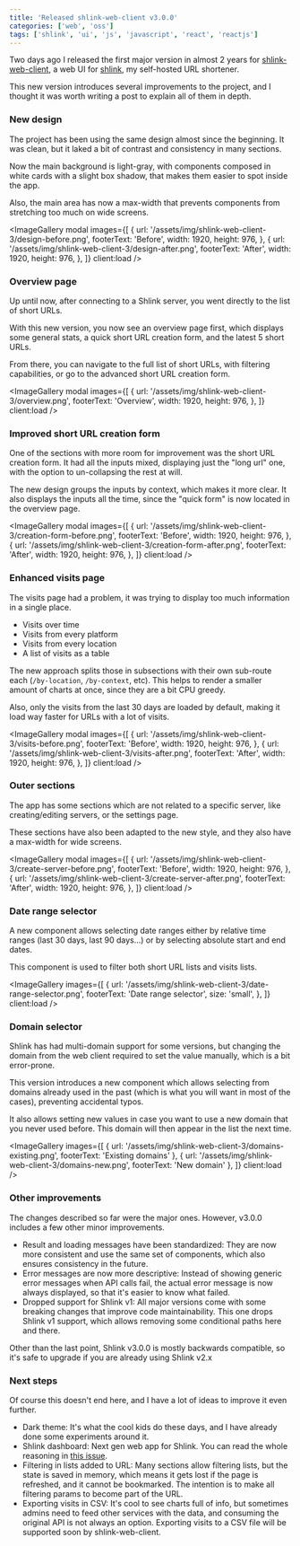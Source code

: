 ```yaml
---
title: 'Released shlink-web-client v3.0.0'
categories: ['web', 'oss']
tags: ['shlink', 'ui', 'js', 'javascript', 'react', 'reactjs']
---
```



Two days ago I released the first major version in almost 2 years for [shlink-web-client](https://github.com/shlinkio/shlink-web-client), a web UI for [shlink](https://shlink.io), my self-hosted URL shortener.

This new version introduces several improvements to the project, and I thought it was worth writing a post to explain all of them in depth.

### New design

The project has been using the same design almost since the beginning. It was clean, but it laked a bit of contrast and consistency in many sections.

Now the main background is light-gray, with components composed in white cards with a slight box shadow, that makes them easier to spot inside the app.

Also, the main area has now a max-width that prevents components from stretching too much on wide screens.

<ImageGallery modal images={[
  {
    url: '/assets/img/shlink-web-client-3/design-before.png',
    footerText: 'Before',
    width: 1920,
    height: 976,
  },
  {
    url: '/assets/img/shlink-web-client-3/design-after.png',
    footerText: 'After',
    width: 1920,
    height: 976,
  },
]} client:load />

### Overview page

Up until now, after connecting to a Shlink server, you went directly to the list of short URLs.

With this new version, you now see an overview page first, which displays some general stats, a quick short URL creation form, and the latest 5 short URLs.

From there, you can navigate to the full list of short URLs, with filtering capabilities, or go to the advanced short URL creation form.

<ImageGallery modal images={[
  {
    url: '/assets/img/shlink-web-client-3/overview.png',
    footerText: 'Overview',
    width: 1920,
    height: 976,
  },
]} client:load />

### Improved short URL creation form

One of the sections with more room for improvement was the short URL creation form. It had all the inputs mixed, displaying just the "long url" one, with the option to un-collapsing the rest at will.

The new design groups the inputs by context, which makes it more clear. It also displays the inputs all the time, since the "quick form" is now located in the overview page.

<ImageGallery modal images={[
  {
    url: '/assets/img/shlink-web-client-3/creation-form-before.png',
    footerText: 'Before',
    width: 1920,
    height: 976,
  },
  {
    url: '/assets/img/shlink-web-client-3/creation-form-after.png',
    footerText: 'After',
    width: 1920,
    height: 976,
  },
]} client:load />

### Enhanced visits page

The visits page had a problem, it was trying to display too much information in a single place.

* Visits over time
* Visits from every platform
* Visits from every location
* A list of visits as a table

The new approach splits those in subsections with their own sub-route each (`/by-location`, `/by-context`, etc). This helps to render a smaller amount of charts at once, since they are a bit CPU greedy.

Also, only the visits from the last 30 days are loaded by default, making it load way faster for URLs with a lot of visits.

<ImageGallery modal images={[
  {
    url: '/assets/img/shlink-web-client-3/visits-before.png',
    footerText: 'Before',
    width: 1920,
    height: 976,
  },
  {
    url: '/assets/img/shlink-web-client-3/visits-after.png',
    footerText: 'After',
    width: 1920,
    height: 976,
  },
]} client:load />

### Outer sections

The app has some sections which are not related to a specific server, like creating/editing servers, or the settings page.

These sections have also been adapted to the new style, and they also have a max-width for wide screens.

<ImageGallery modal images={[
  {
    url: '/assets/img/shlink-web-client-3/create-server-before.png',
    footerText: 'Before',
    width: 1920,
    height: 976,
  },
  {
    url: '/assets/img/shlink-web-client-3/create-server-after.png',
    footerText: 'After',
    width: 1920,
    height: 976,
  },
]} client:load />

### Date range selector

A new component allows selecting date ranges either by relative time ranges (last 30 days, last 90 days...) or by selecting absolute start and end dates.

This component is used to filter both short URL lists and visits lists.

<ImageGallery images={[
  {
    url: '/assets/img/shlink-web-client-3/date-range-selector.png',
    footerText: 'Date range selector',
    size: 'small',
  },
]} client:load />

### Domain selector

Shlink has had multi-domain support for some versions, but changing the domain from the web client required to set the value manually, which is a bit error-prone.

This version introduces a new component which allows selecting from domains already used in the past (which is what you will want in most of the cases), preventing accidental typos.

It also allows setting new values in case you want to use a new domain that you never used before. This domain will then appear in the list the next time.

<ImageGallery images={[
  {
    url: '/assets/img/shlink-web-client-3/domains-existing.png',
    footerText: 'Existing domains'
  },
  {
    url: '/assets/img/shlink-web-client-3/domains-new.png',
    footerText: 'New domain'
  },
]} client:load />

### Other improvements

The changes described so far were the major ones. However, v3.0.0 includes a few other minor improvements.

* Result and loading messages have been standardized: They are now more consistent and use the same set of components, which also ensures consistency in the future.
* Error messages are now more descriptive: Instead of showing generic error messages when API calls fail, the actual error message is now always displayed, so that it's easier to know what failed.
* Dropped support for Shlink v1: All major versions come with some breaking changes that improve code maintainability. This one drops Shlink v1 support, which allows removing some conditional paths here and there.

Other than the last point, Shlink v3.0.0 is mostly backwards compatible, so it's safe to upgrade if you are already using Shlink v2.x

### Next steps

Of course this doesn't end here, and I have a lot of ideas to improve it even further.

* Dark theme: It's what the cool kids do these days, and I have already done some experiments around it.
* Shlink dashboard: Next gen web app for Shlink. You can read the whole reasoning in [this issue](https://github.com/shlinkio/shlink-web-client/issues/338).
* Filtering in lists added to URL: Many sections allow filtering lists, but the state is saved in memory, which means it gets lost if the page is refreshed, and it cannot be bookmarked. The intention is to make all filtering params to become part of the URL.
* Exporting visits in CSV: It's cool to see charts full of info, but sometimes admins need to feed other services with the data, and consuming the original API is not always an option. Exporting visits to a CSV file will be supported soon by shlink-web-client.
